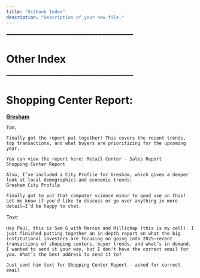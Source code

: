 ```yaml
---
title: "Gitbook Index"
description: "Description of your new file."
---
```


<CardGroup cols="2">
  <Card title="Mintlify" icon="sparkles" href="Mintlify" />

  <Card title="AI | LLMs" icon="sparkles" href="ai-llms" />

  <Card title="Annual-Report" icon="sparkles" href="annual-report" />

  <Card title="Dashboard" icon="sparkles" href="dashboard" />

  <Card title="Projects" icon="sparkles" href="projects" />
</CardGroup>

**➖➖➖➖➖➖➖➖➖➖➖➖➖➖➖➖➖➖➖➖➖➖➖➖➖➖➖➖➖➖➖➖**

# Other Index

<CardGroup cols="2">
  <Card title="Tools" icon="sparkles" href="tools/index" />

  <Card title="Projects" icon="sparkles" href="projects/index" />

  <Card title="Docs" icon="sparkles" href="docs/index" />

  <Card title="MM" icon="sparkles" href="MM/index" />
</CardGroup>

**➖➖➖➖➖➖➖➖➖➖➖➖➖➖➖➖➖➖➖➖➖➖➖➖➖➖➖➖➖➖➖➖**

# **Shopping Center Report:**

[**Gresham**](https://data.census.gov/profile/Gresham_city,_Oregon?g=160XX00US4131250)

```
Tom,

Finally got the report put together! This covers the recent trends, top transactions, and what buyers are prioritizing for the upcoming year.

You can view the report here: Retail Center - Sales Report
Shopping Center Report

Also, I’ve included a City Profile for Gresham, which gives a deeper look at local demographics and economic trends:
Gresham City Profile

Finally got to put that computer science minor to good use on this! Let me know if you'd like to discuss or go over anything in more detail—I’d be happy to chat.
```

Text:

```
Hey Paul, this is Sam G with Marcus and Millichap (this is my cell). I just finished putting together an in-depth report on what the big institutional investors are focusing on going into 2025—recent transactions of shopping centers, buyer trends, and what’s in demand. I wanted to send it your way, but I don't have the correct email for you. What’s the best address to send it to?
```

```
Just sent him text for Shopping Center Report - asked for correct email
```
